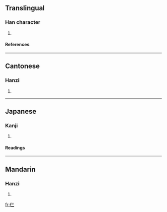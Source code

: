 ==Translingual==
===Han character===
{{Han char|rad=人|as=03|sn=5|four=2121<sub>1</sub>|canj=人一一一 (OMMM)}}
# {{defn|Han}}
====References====
{{Han ref|kx=0094.051|dkj=00397|hdz=10112.010|uh=4EE8|ud=20200|bh=C965|bd=51557}}
----
==Cantonese==
===Hanzi===
{{yue-hanzi|jyut=|y=saam1}}
# {{defn|Cantonese}}
----
==Japanese==
===Kanji===
{{ja-kanji|grade=|rs=人03}}
# {{defn|Japanese}}
====Readings====
{{ja-readings|on=[[さ]] (sa)|kun=}}
----
==Mandarin==
===Hanzi===
{{cmn-hanzi|pin=[[fǎn]] (fan3), [[sā]] (sa1)|wg=fan<sup>3</sup>, sa<sup>1</sup>}}
# {{defn|Mandarin}}

[[fr:仨]]